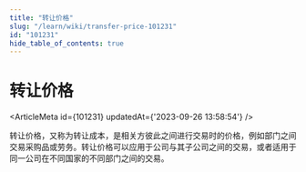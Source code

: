 ```yaml
---
title: "转让价格"
slug: "/learn/wiki/transfer-price-101231"
id: "101231"
hide_table_of_contents: true
---
```



# 转让价格

<ArticleMeta id={101231} updatedAt={'2023-09-26 13:58:54'} />
<div className='border-solid border-b border-t-0 my-4 border-[var(--ifm-color-gray-300)]' />

转让价格，又称为转让成本，是相关方彼此之间进行交易时的价格，例如部门之间交易采购品或劳务。转让价格可以应用于公司与其子公司之间的交易，或者适用于同一公司在不同国家的不同部门之间的交易。

